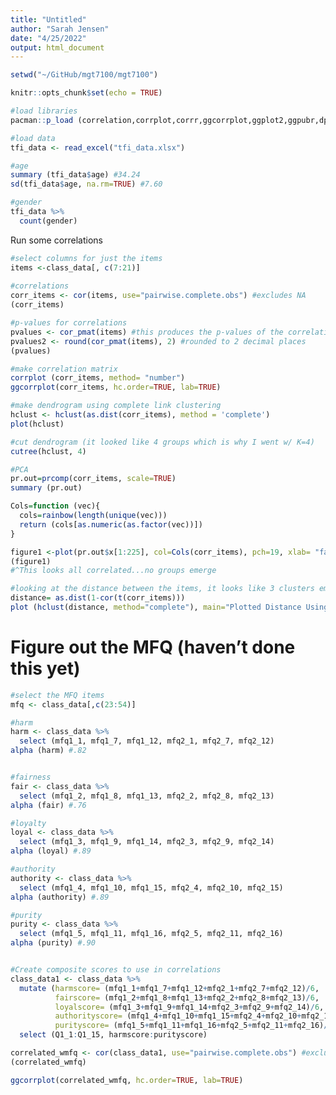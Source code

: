 ```yaml
---
title: "Untitled"
author: "Sarah Jensen"
date: "4/25/2022"
output: html_document
---
```


```r
setwd("~/GitHub/mgt7100/mgt7100")

knitr::opts_chunk$set(echo = TRUE)

#load libraries
pacman::p_load (correlation,corrplot,corrr,ggcorrplot,ggplot2,ggpubr,dplyr,ggpubr, psych,rcompanion,tidyverse, readr, readxl)

#load data
tfi_data <- read_excel("tfi_data.xlsx")

#age
summary (tfi_data$age) #34.24
sd(tfi_data$age, na.rm=TRUE) #7.60

#gender
tfi_data %>%
  count(gender) 

```

Run some correlations
```r
#select columns for just the items
items <-class_data[, c(7:21)]
  
#correlations
corr_items <- cor(items, use="pairwise.complete.obs") #excludes NA
(corr_items)

#p-values for correlations
pvalues <- cor_pmat(items) #this produces the p-values of the correlations
pvalues2 <- round(cor_pmat(items), 2) #rounded to 2 decimal places
(pvalues)

#make correlation matrix
corrplot (corr_items, method= "number")
ggcorrplot(corr_items, hc.order=TRUE, lab=TRUE)
```


```r
#make dendrogram using complete link clustering
hclust <- hclust(as.dist(corr_items), method = 'complete')
plot(hclust)

#cut dendrogram (it looked like 4 groups which is why I went w/ K=4)
cutree(hclust, 4)

#PCA
pr.out=prcomp(corr_items, scale=TRUE)
summary (pr.out)

Cols=function (vec){
  cols=rainbow(length(unique(vec)))
  return (cols[as.numeric(as.factor(vec))])
}

figure1 <-plot(pr.out$x[1:225], col=Cols(corr_items), pch=19, xlab= "factor 1", ylab="factor 2")
(figure1)
#^This looks all correlated...no groups emerge

#looking at the distance between the items, it looks like 3 clusters emerge (different from hclust above)
distance= as.dist(1-cor(t(corr_items)))
plot (hclust(distance, method="complete"), main="Plotted Distance Using Correlation")

```
# Figure out the MFQ (haven't done this yet)
```r
#select the MFQ items
mfq <- class_data[,c(23:54)]

#harm
harm <- class_data %>%
  select (mfq1_1, mfq1_7, mfq1_12, mfq2_1, mfq2_7, mfq2_12)
alpha (harm) #.82


#fairness
fair <- class_data %>%
  select (mfq1_2, mfq1_8, mfq1_13, mfq2_2, mfq2_8, mfq2_13)
alpha (fair) #.76

#loyalty
loyal <- class_data %>%
  select (mfq1_3, mfq1_9, mfq1_14, mfq2_3, mfq2_9, mfq2_14)
alpha (loyal) #.89

#authority
authority <- class_data %>%
  select (mfq1_4, mfq1_10, mfq1_15, mfq2_4, mfq2_10, mfq2_15)
alpha (authority) #.89

#purity
purity <- class_data %>%
  select (mfq1_5, mfq1_11, mfq1_16, mfq2_5, mfq2_11, mfq2_16)
alpha (purity) #.90


#Create composite scores to use in correlations
class_data1 <- class_data %>%
  mutate (harmscore= (mfq1_1+mfq1_7+mfq1_12+mfq2_1+mfq2_7+mfq2_12)/6,
          fairscore= (mfq1_2+mfq1_8+mfq1_13+mfq2_2+mfq2_8+mfq2_13)/6,
          loyalscore= (mfq1_3+mfq1_9+mfq1_14+mfq2_3+mfq2_9+mfq2_14)/6,
          authorityscore= (mfq1_4+mfq1_10+mfq1_15+mfq2_4+mfq2_10+mfq2_1)/6,
          purityscore= (mfq1_5+mfq1_11+mfq1_16+mfq2_5+mfq2_11+mfq2_16)/6) %>%
  select (Q1_1:Q1_15, harmscore:purityscore)

correlated_wmfq <- cor(class_data1, use="pairwise.complete.obs") #excludes NA
(correlated_wmfq)

ggcorrplot(correlated_wmfq, hc.order=TRUE, lab=TRUE)


```